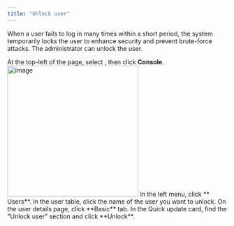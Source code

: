 ```yaml
---
title: "Unlock user"
---
```


When a user fails to log in many times within a short period, the system temporarily locks the user to enhance security and prevent brute-force attacks. The administrator can unlock the user.

<Steps>

<Step>
At the top-left of the page, select <Icon icon="arrow-left-right" />, then click <b>Console</b>.

<Frame>
<img src="/images/docs/navs/nav-console.png" alt="image" width="300"/>
</Frame>
</Step>

<Step>
In the left menu, click **<Icon icon="user" /> Users**.
</Step>

<Step>
In the user table, click the name of the user you want to unlock.
</Step>

<Step>
On the user details page, click **Basic** tab.
</Step>

<Step>
In the Quick update card, find the "Unlock user" section and click **Unlock**.
</Step>

</Steps>